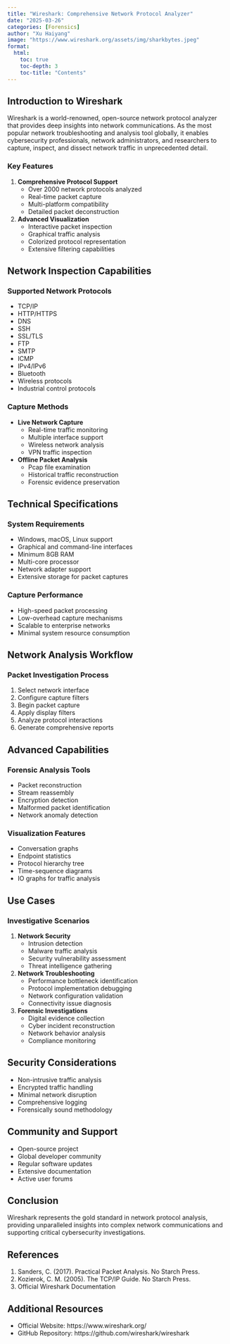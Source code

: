 ```yaml
---
title: "Wireshark: Comprehensive Network Protocol Analyzer"
date: "2025-03-26"
categories: [Forensics]
author: "Xu Haiyang"
image: "https://www.wireshark.org/assets/img/sharkbytes.jpeg"
format:
  html:
    toc: true
    toc-depth: 3
    toc-title: "Contents"
---
```


## Introduction to Wireshark

Wireshark is a world-renowned, open-source network protocol analyzer that provides deep insights into network communications. As the most popular network troubleshooting and analysis tool globally, it enables cybersecurity professionals, network administrators, and researchers to capture, inspect, and dissect network traffic in unprecedented detail.

### Key Features

1.  **Comprehensive Protocol Support**
    -   Over 2000 network protocols analyzed
    -   Real-time packet capture
    -   Multi-platform compatibility
    -   Detailed packet deconstruction
2.  **Advanced Visualization**
    -   Interactive packet inspection
    -   Graphical traffic analysis
    -   Colorized protocol representation
    -   Extensive filtering capabilities

## Network Inspection Capabilities

### Supported Network Protocols

-   TCP/IP
-   HTTP/HTTPS
-   DNS
-   SSH
-   SSL/TLS
-   FTP
-   SMTP
-   ICMP
-   IPv4/IPv6
-   Bluetooth
-   Wireless protocols
-   Industrial control protocols

### Capture Methods

-   **Live Network Capture**
    -   Real-time traffic monitoring
    -   Multiple interface support
    -   Wireless network analysis
    -   VPN traffic inspection
-   **Offline Packet Analysis**
    -   Pcap file examination
    -   Historical traffic reconstruction
    -   Forensic evidence preservation

## Technical Specifications

### System Requirements

-   Windows, macOS, Linux support
-   Graphical and command-line interfaces
-   Minimum 8GB RAM
-   Multi-core processor
-   Network adapter support
-   Extensive storage for packet captures

### Capture Performance

-   High-speed packet processing
-   Low-overhead capture mechanisms
-   Scalable to enterprise networks
-   Minimal system resource consumption

## Network Analysis Workflow

### Packet Investigation Process

1.  Select network interface
2.  Configure capture filters
3.  Begin packet capture
4.  Apply display filters
5.  Analyze protocol interactions
6.  Generate comprehensive reports

## Advanced Capabilities

### Forensic Analysis Tools

-   Packet reconstruction
-   Stream reassembly
-   Encryption detection
-   Malformed packet identification
-   Network anomaly detection

### Visualization Features

-   Conversation graphs
-   Endpoint statistics
-   Protocol hierarchy tree
-   Time-sequence diagrams
-   IO graphs for traffic analysis

## Use Cases

### Investigative Scenarios

1.  **Network Security**
    -   Intrusion detection
    -   Malware traffic analysis
    -   Security vulnerability assessment
    -   Threat intelligence gathering
2.  **Network Troubleshooting**
    -   Performance bottleneck identification
    -   Protocol implementation debugging
    -   Network configuration validation
    -   Connectivity issue diagnosis
3.  **Forensic Investigations**
    -   Digital evidence collection
    -   Cyber incident reconstruction
    -   Network behavior analysis
    -   Compliance monitoring

## Security Considerations

-   Non-intrusive traffic analysis
-   Encrypted traffic handling
-   Minimal network disruption
-   Comprehensive logging
-   Forensically sound methodology

## Community and Support

-   Open-source project
-   Global developer community
-   Regular software updates
-   Extensive documentation
-   Active user forums

## Conclusion

Wireshark represents the gold standard in network protocol analysis, providing unparalleled insights into complex network communications and supporting critical cybersecurity investigations.

## References

1.  Sanders, C. (2017). Practical Packet Analysis. No Starch Press.
2.  Kozierok, C. M. (2005). The TCP/IP Guide. No Starch Press.
3.  Official Wireshark Documentation

## Additional Resources

-   Official Website: https://www.wireshark.org/
-   GitHub Repository: https://github.com/wireshark/wireshark
